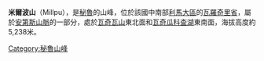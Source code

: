 {{Coord|11|38|6|S|76|18|6|W|display=title}}

'''米爾波山'''（Millpu），是[[秘魯|秘魯]]的山峰，位於該國中南部[[利馬大區|利馬大區]]的[[瓦羅奇里省|瓦羅奇里省]]，屬於[[安第斯山脈|安第斯山脈]]的一部分，處於[[瓦奇瓦山|瓦奇瓦山]]東北面和[[瓦奇瓜科查湖|瓦奇瓜科查湖]]東南面，海拔高度約5,238米。

{{Peru-geo-stub}}
[[Category:秘魯山峰|Category:秘魯山峰]]
